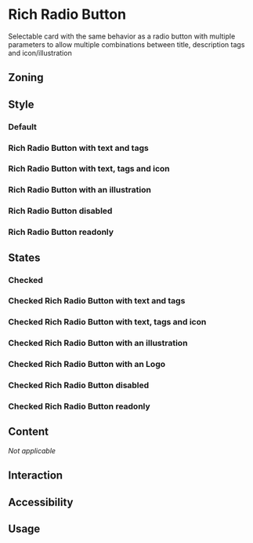 

<Meta of={Stories} />
<Status id="richRadioButton" />

# Rich Radio Button

Selectable card with the same behavior as a radio button with multiple parameters to allow multiple combinations between title, description tags and icon/illustration

## Zoning

## Style

### Default

<Canvas of={Stories.DefaultStory} />

### Rich Radio Button with text and tags

<Canvas of={Stories.RichRadioButtonWithTags} />

### Rich Radio Button with text, tags and icon

<Canvas of={Stories.RichRadioButtonWithTagsAndIcon} />

### Rich Radio Button with an illustration

<Canvas of={Stories.RichRadioButtonWithTagsAndIllustration} />

### Rich Radio Button disabled

<Canvas of={Stories.RichRadioButtonDisabled} />

### Rich Radio Button readonly

<Canvas of={Stories.RichRadioButtonReadOnly} />

## States

### Checked

<Canvas of={Stories.CheckedRichRadioButton} />

### Checked Rich Radio Button with text and tags

<Canvas of={Stories.CheckedRichRadioButtonWithTags} />

### Checked Rich Radio Button with text, tags and icon

<Canvas of={Stories.CheckedRichRadioButtonWithTagsAndIcon} />

### Checked Rich Radio Button with an illustration

<Canvas of={Stories.CheckedRichRadioButtonWithTagsAndIllustration} />

### Checked Rich Radio Button with an Logo

<Canvas of={Stories.CheckedRichRadioButtonWithTagsAndLogo} />

### Checked Rich Radio Button disabled

<Canvas of={Stories.CheckedRichRadioButtonDisabled} />

### Checked Rich Radio Button readonly

<Canvas of={Stories.CheckedRichRadioButtonReadOnly} />

## Content

_Not applicable_

## Interaction

## Accessibility

## Usage

